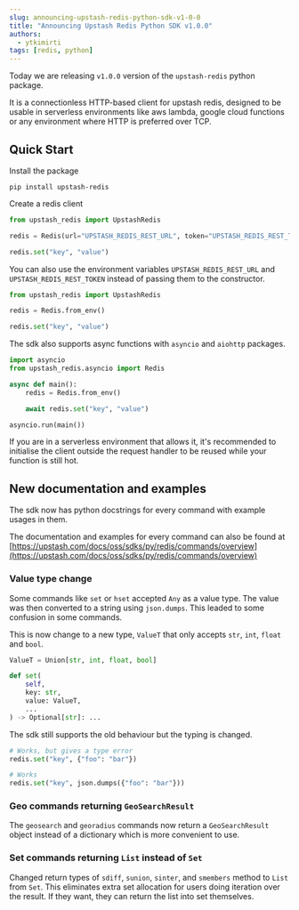 ```yaml
---
slug: announcing-upstash-redis-python-sdk-v1-0-0
title: "Announcing Upstash Redis Python SDK v1.0.0"
authors:
  - ytkimirti
tags: [redis, python]
---
```


Today we are releasing `v1.0.0` version of the `upstash-redis` python package.

It is a connectionless HTTP-based client for upstash redis,
designed to be usable in serverless environments like aws lambda,
google cloud functions or any environment where HTTP is preferred over TCP.

## Quick Start

Install the package

```shell
pip install upstash-redis
```

Create a redis client

```python
from upstash_redis import UpstashRedis

redis = Redis(url="UPSTASH_REDIS_REST_URL", token="UPSTASH_REDIS_REST_TOKEN")

redis.set("key", "value")
```

You can also use the environment variables `UPSTASH_REDIS_REST_URL` and `UPSTASH_REDIS_REST_TOKEN` instead of passing them to the constructor.

```python
from upstash_redis import UpstashRedis

redis = Redis.from_env()

redis.set("key", "value")
```

The sdk also supports async functions with `asyncio` and `aiohttp` packages.

```python
import asyncio
from upstash_redis.asyncio import Redis

async def main():
    redis = Redis.from_env()

    await redis.set("key", "value")

asyncio.run(main())
```

If you are in a serverless environment that allows it, it's recommended to initialise the client outside the request handler to be reused while your function is still hot.

## New documentation and examples

The sdk now has python docstrings for every command with example usages in them.

The documentation and examples for every command can also be found at [https://upstash.com/docs/oss/sdks/py/redis/commands/overview](https://upstash.com/docs/oss/sdks/py/redis/commands/overview)

### Value type change

Some commands like `set` or `hset` accepted `Any` as a value type. The value was then converted to a string using `json.dumps`. This leaded to some confusion in some commands.

This is now change to a new type, `ValueT` that only accepts `str`, `int`, `float` and `bool`.

```python
ValueT = Union[str, int, float, bool]

def set(
    self,
    key: str,
    value: ValueT,
    ...
) -> Optional[str]: ...
```

The sdk still supports the old behaviour but the typing is changed.

```python
# Works, but gives a type error
redis.set("key", {"foo": "bar"})

# Works
redis.set("key", json.dumps({"foo": "bar"}))
```

### Geo commands returning `GeoSearchResult`

The `geosearch` and `georadius` commands now return a `GeoSearchResult` object instead of a dictionary which is more convenient to use.

### Set commands returning `List` instead of `Set`

Changed return types of `sdiff`, `sunion`, `sinter`, and `smembers` method to `List` from `Set`.
This eliminates extra set allocation for users doing iteration over the result. If they want, they can return the list into set themselves.
